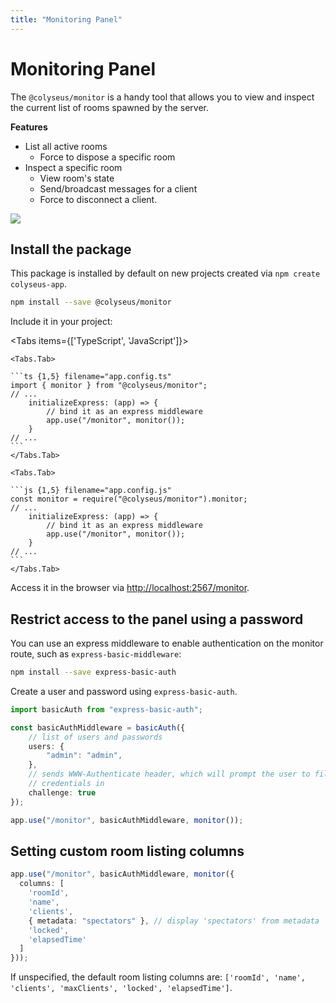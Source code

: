 ```yaml
---
title: "Monitoring Panel"
---
```


# Monitoring Panel

The `@colyseus/monitor` is a handy tool that allows you to view and inspect the current list of rooms spawned by the server.

**Features**

- List all active rooms
    - Force to dispose a specific room
- Inspect a specific room
    - View room's state
    - Send/broadcast messages for a client
    - Force to disconnect a client.

<img src="https://github.com/colyseus/colyseus-monitor/blob/master/media/demo.gif?raw=1" />

## Install the package

This package is installed by default on new projects created via `npm create colyseus-app`.

```sh npm2yarn
npm install --save @colyseus/monitor
```

Include it in your project:

<Tabs items={['TypeScript', 'JavaScript']}>

    <Tabs.Tab>

    ```ts {1,5} filename="app.config.ts"
    import { monitor } from "@colyseus/monitor";
    // ...
        initializeExpress: (app) => {
            // bind it as an express middleware
            app.use("/monitor", monitor());
        }
    // ...
    ```
    </Tabs.Tab>

    <Tabs.Tab>

    ```js {1,5} filename="app.config.js"
    const monitor = require("@colyseus/monitor").monitor;
    // ...
        initializeExpress: (app) => {
            // bind it as an express middleware
            app.use("/monitor", monitor());
        }
    // ...
    ```
    </Tabs.Tab>

</Tabs>

Access it in the browser via [http://localhost:2567/monitor](http://localhost:2567/monitor).

## Restrict access to the panel using a password

You can use an express middleware to enable authentication on the monitor route, such as `express-basic-middleware`:

```sh npm2yarn
npm install --save express-basic-auth
```

Create a user and password using `express-basic-auth`.

``` typescript
import basicAuth from "express-basic-auth";

const basicAuthMiddleware = basicAuth({
    // list of users and passwords
    users: {
        "admin": "admin",
    },
    // sends WWW-Authenticate header, which will prompt the user to fill
    // credentials in
    challenge: true
});

app.use("/monitor", basicAuthMiddleware, monitor());
```

## Setting custom room listing columns

``` typescript
app.use("/monitor", basicAuthMiddleware, monitor({
  columns: [
    'roomId',
    'name',
    'clients',
    { metadata: "spectators" }, // display 'spectators' from metadata
    'locked',
    'elapsedTime'
  ]
}));
```

If unspecified, the default room listing columns are: `['roomId', 'name', 'clients', 'maxClients', 'locked', 'elapsedTime']`.

